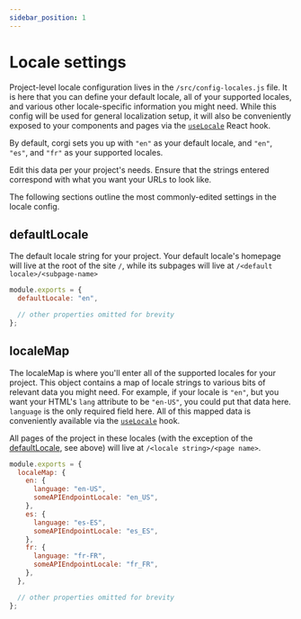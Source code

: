 ```yaml
---
sidebar_position: 1
---
```


# Locale settings

Project-level locale configuration lives in the `/src/config-locales.js` file. It is here that you can define your default locale, all of your supported locales, and various other locale-specific information you might need. While this config will be used for general localization setup, it will also be conveniently exposed to your components and pages via the [`useLocale`](./use-locale-hook) React hook.

By default, corgi sets you up with `"en"` as your default locale, and `"en"`, `"es"`, and `"fr"` as your supported locales.

Edit this data per your project's needs. Ensure that the strings entered correspond with what you want your URLs to look like.

The following sections outline the most commonly-edited settings in the locale config.

## defaultLocale

The default locale string for your project. Your default locale's homepage will live at the root of the site `/`, while its subpages will live at `/<default locale>/<subpage-name>`

```js src/config-locales.js
module.exports = {
  defaultLocale: "en",

  // other properties omitted for brevity
};
```

## localeMap

The localeMap is where you'll enter all of the supported locales for your project. This object contains a map of locale strings to various bits of relevant data you might need. For example, if your locale is `"en"`, but you want your HTML's `lang` attribute to be `"en-US"`, you could put that data here. `language` is the only required field here. All of this mapped data is conveniently available via the [`useLocale`](./use-locale-hook) hook.

All pages of the project in these locales (with the exception of the [defaultLocale](#defaultLocale), see above) will live at `/<locale string>/<page name>`.

```js src/config-locales.js
module.exports = {
  localeMap: {
    en: {
      language: "en-US",
      someAPIEndpointLocale: "en_US",
    },
    es: {
      language: "es-ES",
      someAPIEndpointLocale: "es_ES",
    },
    fr: {
      language: "fr-FR",
      someAPIEndpointLocale: "fr_FR",
    },
  },

  // other properties omitted for brevity
};
```
